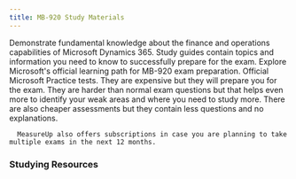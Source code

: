 ```yaml
---
title: MB-920 Study Materials
---
```


<Card title="Get Started" icon="star"> 
  <LinkCard title="Exam MB-920: Microsoft Dynamics 365 Fundamentals (ERP)" href="https://learn.microsoft.com/en-us/credentials/certifications/d365-fundamentals-finance-and-operations-apps-erp?WT.mc_id=studentamb_165290" target="_blank"/>
      Demonstrate fundamental knowledge about the finance and operations capabilities of Microsoft Dynamics 365.
  <LinkCard title="MB-920 Study Guide" href="https://aka.ms/mb920-studyguide?WT.mc_id=studentamb_165290" target="_blank"/>
      Study guides contain topics and information you need to know to successfully prepare for the exam.
  <LinkCard title="Microsoft Learn" href="https://learn.microsoft.com/training/courses/mb-920t00?WT.mc_id=studentamb_165290" target="_blank"/>
      Explore Microsoft's official learning path for MB-920 exam preparation.
</Card>

<Card title="MeasureUp Practice Tests" icon="open-book"> 
<CardGrid>
  <LinkCard title="MeasureUp Assessment" href="https://www.measureup.com/assessment-mb-920-microsoft-dynamics-365-fundamentals-erp.html#u44" target="_blank"/>
  <LinkCard title="MeasureUp Practice Test" href="https://www.measureup.com/microsoft-practice-test-mb-920-microsoft-dynamics-365-fundamentals-erp.html#u44" target="_blank"/>
</CardGrid>
  <LinkCard title="MeasureUp Subscriptions" href="https://www.measureup.com/subscription-plans-for-individuals#u44" target="_blank"/>
      Official Microsoft Practice tests. They are expensive but they will prepare you for the exam. They are harder than normal exam questions but that helps 
      even more to identify your weak areas and where you need to study more. There are also cheaper assessments but they contain less questions and no explanations.

      MeasureUp also offers subscriptions in case you are planning to take multiple exams in the next 12 months. 
</Card>

### Studying Resources

<Tabs>

  <TabItem label="Text">
  <CardGrid>
    <LinkCard title="Microsoft Learn" href="https://learn.microsoft.com/training/courses/mb-920t00?WT.mc_id=studentamb_165290" target="_blank"/>
  </CardGrid>
  </TabItem>

  <TabItem label="Videos">
  <CardGrid>
    <LinkCard title="Microsoft Virtual Training Day: Dynamics 365 Fundamentals (ERP)" href="https://events.microsoft.com/en-us/allevents/?language=English&clientTimeZone=1&search=Microsoft%20Dynamics%20365%20Virtual%20Training%20Day:%20Fundamentals%20(ERP)" target="_blank"/>
  </CardGrid>
  </TabItem>

  <TabItem label="Paid">
  <CardGrid>
  </CardGrid>
  </TabItem>

  <TabItem label="Tests">
  <CardGrid>
    <LinkCard title="MS Learn Practice Assessment" href="https://learn.microsoft.com/en-us/certifications/exams/mb-920/practice/assessment?assessment-type=practice&assessmentId=54" target="_blank"/>
    <LinkCard title="MeasureUp Assessment" href="https://www.measureup.com/assessment-mb-920-microsoft-dynamics-365-fundamentals-erp.html#u44" target="_blank"/>
    <LinkCard title="MeasureUp Practice Tests" href="https://www.measureup.com/microsoft-practice-test-mb-920-microsoft-dynamics-365-fundamentals-erp.html#u44" target="_blank"/> 
  </CardGrid>
  </TabItem>

  <TabItem label="Misc">
  <CardGrid>
  </CardGrid>
  </TabItem>
  
</Tabs>
